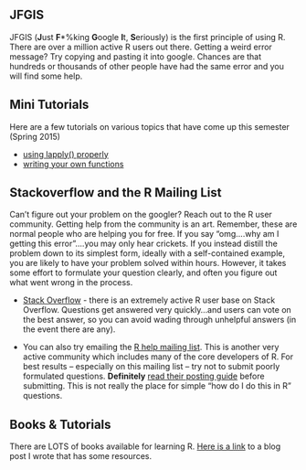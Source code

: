 ## JFGIS

JFGIS (**J**ust **F***%king **G**oogle **I**t, **S**eriously) is the first principle of using R.  There are over a million active R users out there. Getting a weird error message? Try copying and pasting it into google.  Chances are that hundreds or thousands of other people have had the same error and you will find some help.

## Mini Tutorials

Here are a few tutorials on various topics that have come up this semester (Spring 2015)

*  [using lapply() properly](lapply.html)
*  [writing your own functions](writing_functions.html)

## Stackoverflow and the R Mailing List

Can't figure out your problem on the googler? Reach out to the R user community. Getting help from the community is an art.  Remember, these are normal people who are helping you for free.  If you say "omg....why am I getting this error"....you may only hear crickets. If you instead distill the problem down to its simplest form, ideally with a self-contained example, you are likely to have your problem solved within hours. However, it takes some effort to formulate your question clearly, and often you figure out what went wrong in the process.

* [Stack Overflow](http://stackoverflow.com/) - there is an extremely active R user base on Stack Overflow. Questions get answered very quickly...and users can vote on the best answer, so you can avoid wading through unhelpful answers (in the event there are any).

* You can also try emailing the [R help mailing list](https://stat.ethz.ch/mailman/listinfo/r-help). This is another very active community which includes many of the core developers of R. For best results -- especially on this mailing list -- try not to submit poorly formulated questions. **Definitely** [read their posting guide](http://www.r-project.org/posting-guide.html) before submitting. This is not really the place for simple "how do I do this in R" questions. 

## Books & Tutorials

There are LOTS of books available for learning R. [Here is a link](http://www.ancienteco.com/2013/02/getting-started-with-r.html) to a blog post I wrote that has some resources.